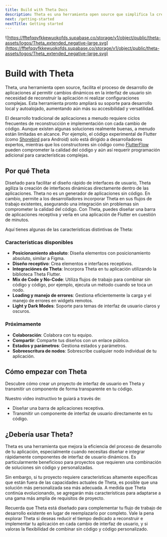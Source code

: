 ```yaml
---
title: Build with Theta Docs
description: Theta es una herramienta open source que simplifica la creación y prueba de aplicaciones con interfaces de usuario dinámicas, sin la necesidad de reconstruirlas.
next: /getting-started
nextTitle: Getting started
---
```


![https://fftefqqvfkkewuokofds.supabase.co/storage/v1/object/public/theta-assets/logos/Theta_extended_negative-large.svg](https://fftefqqvfkkewuokofds.supabase.co/storage/v1/object/public/theta-assets/logos/Theta_extended_negative-large.svg)

# Build with Theta
Theta, una herramienta open source, facilita el proceso de desarrollo de aplicaciones al permitir cambios dinámicos en la interfaz de usuario sin necesidad de reconstruir la aplicación ni realizar configuraciones complejas. Esta herramienta pronto ampliará su soporte para desarrollo local y autoalojado, aumentando aún más su accesibilidad y versatilidad.

El desarrollo tradicional de aplicaciones a menudo requiere ciclos frecuentes de reconstrucción e implementación con cada cambio de código. Aunque existen algunas soluciones realmente buenas, a menudo están limitadas en alcance. Por ejemplo, el código experimental de Flutter (como [Shorebird](https://shorebird.dev) para Android) solo está dirigido a desarrolladores expertos, mientras que los constructores sin código como [FlutterFlow](https://flutterflow.io) pueden comprometer la calidad del código y aún así requerir programación adicional para características complejas.

## Por qué Theta

Diseñado para facilitar el diseño rápido de interfaces de usuario, Theta agiliza la creación de interfaces dinámicas directamente dentro de las aplicaciones. Theta no es un generador de aplicaciones sin código. En cambio, permite a los desarrolladores incorporar Theta en sus flujos de trabajo existentes, asegurando una integración sin problemas sin comprometer la calidad del código. Con Theta, puedes diseñar una barra de aplicaciones receptiva y verla en una aplicación de Flutter en cuestión de minutos.

Aquí tienes algunas de las características distintivas de Theta:

### Características disponibles
- **Posicionamiento absoluto**: Diseña elementos con posicionamiento absoluto, similar a Figma.
- **Diseño receptivo**: Crea elementos e interfaces receptivos.
- **Integraciónes de Theta**: Incorpora Theta en tu aplicación utilizando la biblioteca Theta Flutter.
- **Mix de Code y No-Code**: Utiliza flujos de trabajo para combinar sin código y código, por ejemplo, ejecuta un método cuando se toca un nodo.
- **Loading y manejo de errores**: Gestiona eficientemente la carga y el manejo de errores en widgets remotos.
- **Light y Dark Modes**: Soporte para temas de interfaz de usuario claros y oscuros.

### Próximamente
- **Colaboración**: Colabora con tu equipo.
- **Compartir**: Comparte tus diseños con un enlace público.
- **Estados y parámetros**: Gestiona estados y parámetros.
- **Sobreescritura de nodos**: Sobrescribe cualquier nodo individual de tu aplicación.

## Cómo empezar con Theta

Descubre cómo crear un proyecto de interfaz de usuario en Theta y transmitir un componente de forma transparente en tu código.

Nuestro video instructivo te guiará a través de:

- Diseñar una barra de aplicaciones receptiva.
- Transmitir un componente de interfaz de usuario directamente en tu código.

<YouTube id="oFed0NIqBZI" />

## ¿Debería usar Theta?

Theta es una herramienta que mejora la eficiencia del proceso de desarrollo de tu aplicación, especialmente cuando necesitas diseñar e integrar rápidamente componentes de interfaz de usuario dinámicos. Es particularmente beneficioso para proyectos que requieren una combinación de soluciones sin código y personalizadas.

Sin embargo, si tu proyecto requiere características altamente específicas que están fuera de las capacidades actuales de Theta, es posible que una solución más personalizada sea más adecuada. A medida que Theta continúa evolucionando, se agregarán más características para adaptarse a una gama más amplia de requisitos de proyecto.

Recuerda que Theta está diseñado para complementar tu flujo de trabajo de desarrollo existente en lugar de reemplazarlo por completo. Vale la pena explorar Theta si deseas reducir el tiempo dedicado a reconstruir e implementar tu aplicación en cada cambio de interfaz de usuario, y si valoras la flexibilidad de combinar sin código y código personalizado.
